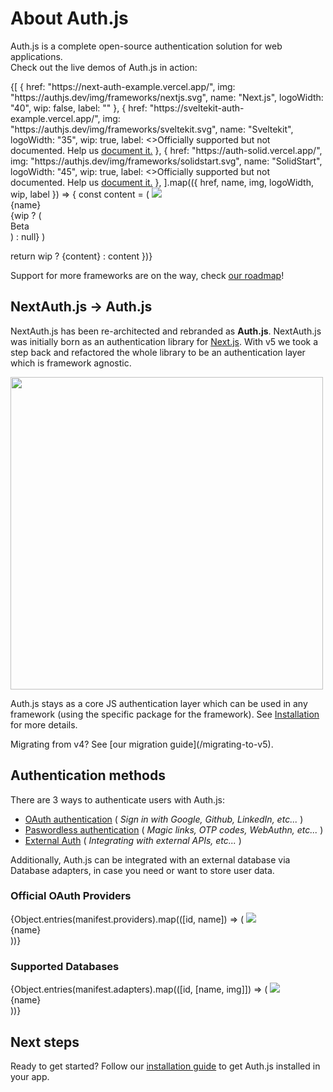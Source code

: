 
# About Auth.js

Auth.js is a complete open-source authentication solution for web applications.<br />Check out the live demos of Auth.js in action:

<div className="flex flex-row justify-around w-full mt-8 mb-12">
  {[
    {
      href: "https://next-auth-example.vercel.app/",
      img: "https://authjs.dev/img/frameworks/nextjs.svg",
      name: "Next.js",
      logoWidth: "40",
      wip: false,
      label: ""
    },
    {
      href: "https://sveltekit-auth-example.vercel.app/",
      img: "https://authjs.dev/img/frameworks/sveltekit.svg",
      name: "Sveltekit",
      logoWidth: "35",
      wip: true,
      label: <>Officially supported but not documented. Help us <a href="https://github.com/nextauthjs/next-auth/issues">document it.</a></>
    },
    {
      href: "https://auth-solid.vercel.app/",
      img: "https://authjs.dev/img/frameworks/solidstart.svg",
      name: "SolidStart",
      logoWidth: "45",
      wip: true,
      label: <>Officially supported but not documented. Help us <a href="https://github.com/nextauthjs/next-auth/issues">document it.</a></>
    },
  ].map(({ href, name, img, logoWidth, wip, label }) => {
    const content = (
      <Link
        href={href}
        key={name}
        className="p-4 border border-solid border-slate-200 rounded-lg flex flex-col items-center justify-between w-28 shadow-lg relative"
        target="_blank"
      >
        <img src={img} width={logoWidth} />
        <div className="text-sm mt-3">{name}</div>
        {wip ? (
          <div
            className="absolute px-3 py-1 font-semibold text-sm bg-amber-300 text-black rounded-full shadow-sm"
            style={{ right: "-30px", top: "-15px" }}
          >
            Beta
          </div>
        ) : null}
      </Link>
    )

return wip ? <Tooltip label={label}>{content}</Tooltip> : content
})}

</div>

Support for more frameworks are on the way, check [our roadmap](/reference#roadmap)!

## NextAuth.js → Auth.js

NextAuth.js has been re-architected and rebranded as **Auth.js**. NextAuth.js was initially born as an authentication library for [Next.js](https://nextjs.org/). With v5 we took a step back and refactored the whole library to be an authentication layer which is framework agnostic.

<img
  src="/img/etc/authjs-architecture.png"
  width="500"
  className="mx-auto mt-4"
/>

Auth.js stays as a core JS authentication layer which can be used in any
framework (using the specific package for the framework). See
[Installation](/installation) for more details.

<Callout type="info">
  Migrating from v4? See [our migration guide](/migrating-to-v5).
</Callout>

## Authentication methods

There are 3 ways to authenticate users with Auth.js:

- [OAuth authentication](/getting-started/providers/oauth-tutorial) ( _Sign in with Google, Github, LinkedIn, etc..._ )
- [Paswordless authentication](/getting-started/providers/email-tutorial) ( _Magic links, OTP codes, WebAuthn, etc..._ )
- [External Auth](/getting-started/providers/credentials-tutorial) ( _Integrating with external APIs, etc..._ )

Additionally, Auth.js can be integrated with an external database via Database adapters, in case you need or want to store user data.

### Official OAuth Providers

<ListDisclosure limit={8}>
  {Object.entries(manifest.providers).map(([id, name]) => (
    <Link
      href={`/reference/core/providers/${id}`}
      key={name}
      className="p-4 border border-solid border-slate-200 rounded-lg flex flex-col items-center justify-between w-36 shadow-lg h-32"
    >
      <img src={`/img/providers/${id}.svg`} className="w-11 mt-2" />
      <div class="text-sm text-center">{name}</div>
    </Link>
  ))}
</ListDisclosure>

### Supported Databases

<ListDisclosure limit={8}>
  {Object.entries(manifest.adapters).map(([id, [name, img]]) => (
    <Link
      href={`/reference/adapter/${id}`}
      key={id}
      className="p-4 border border-solid border-slate-200 rounded-lg flex flex-col items-center justify-between w-36 shadow-lg h-32"
    >
      <img src={`/img/adapters/${img || `${id}.svg`}`} className="h-12 mt-2" />
      <div class="text-sm text-center">{name}</div>
    </Link>
  ))}
</ListDisclosure>

## Next steps

Ready to get started? Follow our [installation guide](/installation) to get Auth.js installed in your app.
